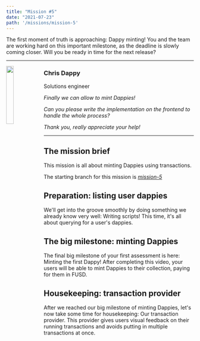 ```yaml
---
title: "Mission #5"
date: "2021-07-23"
path: '/missions/mission-5'
---
```


The first moment of truth is approaching: Dappy minting! 
You and the team are working hard on this important milestone, as the deadline is slowly coming closer.
Will you be ready in time for the next release?

---

<img src="https://d1mtab9ltfdpua.cloudfront.net/images/Dappy10.png" width="20%" style="float: left;" />

### Chris Dappy

Solutions engineer

*Finally we can allow to mint Dappies!*

*Can you please write the implementation on the frontend to handle the whole process?*

*Thank you, really appreciate your help!*

---

## The mission brief

This mission is all about minting Dappies using transactions.

The starting branch for this mission is *[mission-5](https://github.com/bebner/crypto-dappy/tree/mission-5)*


## Preparation: listing user dappies

We'll get into the groove smoothly by doing something we already know very well: Writing scripts! This time, it's all about querying for a user's dappies.

<YoutubeEmbed embedId="1diDaDdAf6o"/>

## The big milestone: minting Dappies

The final big milestone of your first assessment is here: Minting the first Dappy! After completing this video, your users will be able to mint Dappies to their collection, paying for them in FUSD.

<YoutubeEmbed embedId="PsyUqKoP2Ps"/>


## Housekeeping: transaction provider

After we reached our big milestone of minting Dappies, let's now take some time for housekeeping: 
Our transaction provider. This provider gives users visual feedback on their running 
transactions and avoids putting in multiple transactions at once.

<YoutubeEmbed embedId="x7KWVgquknk"/>